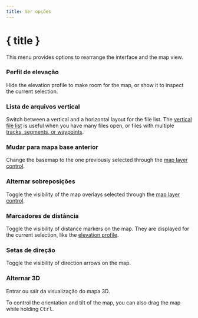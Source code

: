 ```yaml
---
title: Ver opções
---
```


<script lang="ts">
</script>

# { title }

This menu provides options to rearrange the interface and the map view.

### <MountainSnow size="16" class="inline-block" style="margin-bottom: 2px" /> Perfil de elevação

Hide the elevation profile to make room for the map, or show it to inspect the current selection.

### <GalleryVertical size="16" class="inline-block" style="margin-bottom: 2px" /> Lista de arquivos vertical

Switch between a vertical and a horizontal layout for the file list.
The [vertical file list](../files-and-stats) is useful when you have many files open, or files with multiple [tracks, segments, or waypoints](../gpx).

### <Map size="16" class="inline-block" style="margin-bottom: 2px" /> Mudar para mapa base anterior

Change the basemap to the one previously selected through the [map layer control](../map-controls).

### <Layers2 size="16" class="inline-block" style="margin-bottom: 2px" /> Alternar sobreposições

Toggle the visibility of the map overlays selected through the [map layer control](../map-controls).

### <Coins size="16" class="inline-block" style="margin-bottom: 2px" /> Marcadores de distância

Toggle the visibility of distance markers on the map.
They are displayed for the current selection, like the [elevation profile](../files-and-stats).

### <Milestone size="16" class="inline-block" style="margin-bottom: 2px" /> Setas de direção

Toggle the visibility of direction arrows on the map.

### <Box size="16" class="inline-block" style="margin-bottom: 2px" /> Alternar 3D

Entrar ou sair da visualização do mapa 3D.

<DocsNote>

To control the orientation and tilt of the map, you can also drag the map while holding <kbd>Ctrl</kbd>.

</DocsNote>

